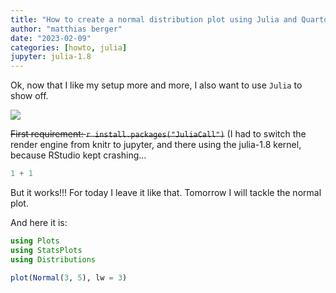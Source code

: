 ```yaml
---
title: "How to create a normal distribution plot using Julia and Quarto"
author: "matthias berger"
date: "2023-02-09"
categories: [howto, julia]
jupyter: julia-1.8
---
```


Ok, now that I like my setup more and more, I also want to use `Julia` to show off.

![](images/image-1199289492.png)

~~First requirement: `r install.packages("JuliaCall")`~~ (I had to switch the render engine from knitr to jupyter, and there using the julia-1.8 kernel, because RStudio kept crashing...

```julia
1 + 1
```

But it works!!! For today I leave it like that. Tomorrow I will tackle the normal plot.

And here it is:

```julia
using Plots
using StatsPlots
using Distributions
```

```julia
plot(Normal(3, 5), lw = 3)
```
